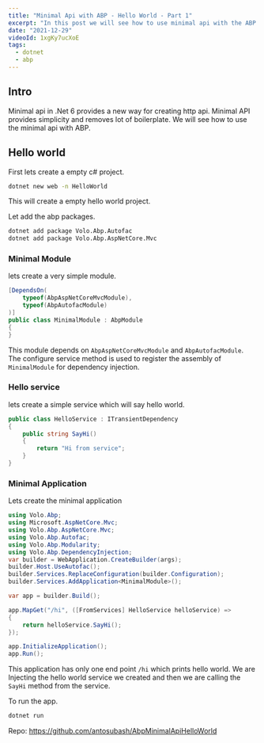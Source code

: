 ```yaml
---
title: "Minimal Api with ABP - Hello World - Part 1"
excerpt: "In this post we will see how to use minimal api with the ABP application."
date: "2021-12-29"
videoId: 1xgKy7ucXoE
tags:
  - dotnet
  - abp
---
```

<TOCInline toc={props.toc} asDisclosure />

## Intro

Minimal api in .Net 6 provides a new way for creating http api. Minimal API provides simplicity and removes lot of boilerplate. We will see how to use the minimal api with ABP.

## Hello world

First lets create a empty c# project.

```bash
dotnet new web -n HelloWorld
```

This will create a empty hello world project.

Let add the abp packages.

```bash
dotnet add package Volo.Abp.Autofac
dotnet add package Volo.Abp.AspNetCore.Mvc
```

### Minimal Module

lets create a very simple module.

```cs
[DependsOn(
    typeof(AbpAspNetCoreMvcModule),
    typeof(AbpAutofacModule)
)]
public class MinimalModule : AbpModule
{
}
```

This module depends on `AbpAspNetCoreMvcModule` and `AbpAutofacModule`. The configure service method is used to register the assembly of `MinimalModule` for dependency injection. 

### Hello service

lets create a simple service which will say hello world.

```cs
public class HelloService : ITransientDependency
{
    public string SayHi()
    {
        return "Hi from service";
    }
}
```

### Minimal Application

Lets create the minimal application

```cs
using Volo.Abp;
using Microsoft.AspNetCore.Mvc;
using Volo.Abp.AspNetCore.Mvc;
using Volo.Abp.Autofac;
using Volo.Abp.Modularity;
using Volo.Abp.DependencyInjection;
var builder = WebApplication.CreateBuilder(args);
builder.Host.UseAutofac();
builder.Services.ReplaceConfiguration(builder.Configuration);
builder.Services.AddApplication<MinimalModule>();

var app = builder.Build();

app.MapGet("/hi", ([FromServices] HelloService helloService) =>
{
    return helloService.SayHi();
});

app.InitializeApplication();
app.Run();
```

This application has only one end point `/hi` which prints hello world. We are Injecting the hello world service we created and then we are calling the `SayHi` method from the service.

To run the app.

```bash
dotnet run
```

Repo: https://github.com/antosubash/AbpMinimalApiHelloWorld
